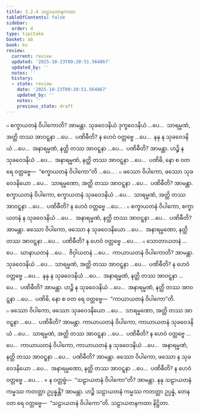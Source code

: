 ```yaml
---
title: 3.2.4 သဠာယတနကထာ
tableOfContents: false
sidebar:
  order: 4
type: tipitaka
basket: ab
book: kv
review:
  current: review
  updated: '2025-10-23T09:20:51.564867'
  updated_by: ''
  notes: ''
  history:
  - state: review
    date: '2025-10-23T09:20:51.564867'
    updated_by: ''
    notes: ''
    previous_state: draft
---
```



<ReviewStatus review={frontmatter.review} showDetails={true} />

<HypothesisAnnotation frontmatter={frontmatter} />

<DynamicBreadcrumb />

<Division number="638" book="kv" e="ch" v="32" p="339">

<Paragraph number="2103" book="kv">
๐ စက္ခာယတနံ ဝိပါကောတိ? အာမန္တာ. သုခဝေဒနိယံ ဒုက္ခဝေဒနိယံ …ပေ…  သာရမ္မဏံ, အတ္ထိ တဿ အာဝဋ္ဋနာ …ပေ…  ပဏိဓီတိ? န ဟေဝံ ဝတ္တဗ္ဗေ …ပေ…  နနု န သုခဝေဒနိယံ …ပေ…  အနာရမ္မဏံ, နတ္ထိ တဿ အာဝဋ္ဋနာ …ပေ…  ပဏိဓီတိ? အာမန္တာ. ဟဉ္စိ န သုခဝေဒနိယံ …ပေ…  အနာရမ္မဏံ, နတ္ထိ တဿ အာဝဋ္ဋနာ …ပေ…  ပဏိဓိ, နော စ ဝတ ရေ ဝတ္တဗ္ဗေ—  “စက္ခာယတနံ ဝိပါကော”တိ …ပေ… .
</Paragraph>

<Paragraph number="2104" book="kv">
๐ ဖဿော ဝိပါကော, ဖဿော သုခဝေဒနိယော …ပေ…  သာရမ္မဏော, အတ္ထိ တဿ အာဝဋ္ဋနာ …ပေ…  ပဏိဓီတိ? အာမန္တာ. စက္ခာယတနံ ဝိပါကော, စက္ခာယတနံ သုခဝေဒနိယံ …ပေ…  သာရမ္မဏံ, အတ္ထိ တဿ အာဝဋ္ဋနာ …ပေ…  ပဏိဓီတိ? န ဟေဝံ ဝတ္တဗ္ဗေ …ပေ… .
</Paragraph>

<Paragraph number="2105" book="kv">
๐ စက္ခာယတနံ ဝိပါကော, စက္ခာယတနံ န သုခဝေဒနိယံ …ပေ…  အနာရမ္မဏံ, နတ္ထိ တဿ အာဝဋ္ဋနာ …ပေ…  ပဏိဓီတိ? အာမန္တာ. ဖဿော ဝိပါကော, ဖဿော န သုခဝေဒနိယော …ပေ…  အနာရမ္မဏော, နတ္ထိ တဿ အာဝဋ္ဋနာ …ပေ…  ပဏိဓီတိ? န ဟေဝံ ဝတ္တဗ္ဗေ …ပေ… .
</Paragraph>

</Division>
<Division number="639" book="kv" e="ch" v="32" p="339">

<Paragraph number="2106" book="kv">
๐ သောတာယတနံ …ပေ…  ဃာနာယတနံ …ပေ…  ဇိဝှါယတနံ …ပေ…  ကာယာယတနံ ဝိပါကောတိ? အာမန္တာ. သုခဝေဒနိယံ …ပေ…  သာရမ္မဏံ, အတ္ထိ တဿ အာဝဋ္ဋနာ …ပေ…  ပဏိဓီတိ? န ဟေဝံ ဝတ္တဗ္ဗေ …ပေ…  နနု န သုခဝေဒနိယံ …ပေ…  အနာရမ္မဏံ, နတ္ထိ တဿ အာဝဋ္ဋနာ …ပေ…  ပဏိဓီတိ? အာမန္တာ. ဟဉ္စိ န သုခဝေဒနိယံ …ပေ…  အနာရမ္မဏံ, နတ္ထိ တဿ အာဝဋ္ဋနာ …ပေ…  ပဏိဓိ, နော စ ဝတ ရေ ဝတ္တဗ္ဗေ—  “ကာယာယတနံ ဝိပါကော”တိ.
</Paragraph>

<Paragraph number="2107" book="kv">
๐ ဖဿော ဝိပါကော, ဖဿော သုခဝေဒနိယော …ပေ…  သာရမ္မဏော, အတ္ထိ တဿ အာဝဋ္ဋနာ …ပေ…  ပဏိဓီတိ? အာမန္တာ. ကာယာယတနံ ဝိပါကော, ကာယာယတနံ သုခဝေဒနိယံ …ပေ…  သာရမ္မဏံ, အတ္ထိ တဿ အာဝဋ္ဋနာ …ပေ…  ပဏိဓီတိ? န ဟေဝံ ဝတ္တဗ္ဗေ …ပေ…  ကာယာယတနံ ဝိပါကော, ကာယာယတနံ န သုခဝေဒနိယံ …ပေ…  အနာရမ္မဏံ, နတ္ထိ တဿ အာဝဋ္ဋနာ …ပေ…  ပဏိဓီတိ? အာမန္တာ. ဖဿော ဝိပါကော, ဖဿော န သုခဝေဒနိယော …ပေ…  အနာရမ္မဏော, နတ္ထိ တဿ အာဝဋ္ဋနာ …ပေ…  ပဏိဓီတိ? န ဟေဝံ ဝတ္တဗ္ဗေ …ပေ… .
</Paragraph>

</Division>
<Division number="640" book="kv" e="ch" v="32" p="340">

<Paragraph number="2108" book="kv">
× န ဝတ္တဗ္ဗံ—  “သဠာယတနံ ဝိပါကော”တိ? အာမန္တာ. နနု သဠာယတနံ ကမ္မဿ ကတတ္တာ ဥပ္ပန္နန္တိ? အာမန္တာ. ဟဉ္စိ သဠာယတနံ ကမ္မဿ ကတတ္တာ ဥပ္ပန္နံ, တေန ဝတ ရေ ဝတ္တဗ္ဗေ—  “သဠာယတနံ ဝိပါကော”တိ.

</Paragraph>
</Division>

<Paragraph number="2109" type="center" book="kv">
သဠာယတနကထာ နိဋ္ဌိတာ.
</Paragraph>